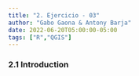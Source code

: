```yaml
---
title: "2. Ejercicio - 03"
author: "Gabo Gaona & Antony Barja"
date: 2022-06-20T05:00:00-05:00
tags: ["R","QGIS"]
---
```


### 2.1 Introduction

